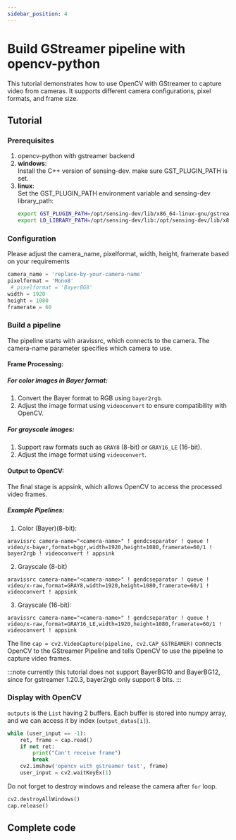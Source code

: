 ```yaml
---
sidebar_position: 4
---
```



# Build GStreamer pipeline with opencv-python 


This tutorial demonstrates how to use OpenCV with GStreamer to capture video from cameras. It supports different camera configurations, pixel formats, and frame size.

## Tutorial


### Prerequisites
1. opencv-python with gstreamer backend
3. **windows**:  
    Install the C++ version of sensing-dev. make sure GST_PLUGIN_PATH is set.
3. **linux**:  
   Set the GST_PLUGIN_PATH environment variable and sensing-dev library_path:
   ```bash
   export GST_PLUGIN_PATH=/opt/sensing-dev/lib/x86_64-linux-gnu/gstreamer-1.0
   export LD_LIBRARY_PATH=/opt/sensing-dev/lib:/opt/sensing-dev/lib/x86_64-linux-gnu:$LD_LIBRARY_PATH
   ```


### Configuration
Please adjust the camera_name, pixelformat, width, height, framerate based on your requirements
   ```python
  camera_name = 'replace-by-your-camera-name'
  pixelformat = 'Mono8'
    # pixelformat = 'BayerBG8'
  width = 1920
  height = 1080
  framerate = 60
   ```

### Build a pipeline

The pipeline starts with aravissrc, which connects to the camera.
The camera-name parameter specifies which camera to use.
#### Frame Processing:

##### For color images in Bayer format:
1. Convert the Bayer format to RGB using `bayer2rgb`.
2. Adjust the image format using `videoconvert` to ensure compatibility with OpenCV.

##### For grayscale images:
1. Support raw formats such as `GRAY8` (8-bit) or `GRAY16_LE` (16-bit).
2. Adjust the image format using `videoconvert`.

#### Output to OpenCV:

The final stage is appsink, which allows OpenCV to access the processed video frames.

##### Example Pipelines:
1. Color (Bayer)(8-bit):

```
aravissrc camera-name="<camera-name>" ! gendcseparator ! queue ! video/x-bayer,format=bggr,width=1920,height=1080,framerate=60/1 ! bayer2rgb ! videoconvert ! appsink
```

2. Grayscale (8-bit)


```
aravissrc camera-name="<camera-name>" ! gendcseparator ! queue ! video/x-raw,format=GRAY8,width=1920,height=1080,framerate=60/1 ! videoconvert ! appsink
```

3. Grayscale (16-bit):

```
aravissrc camera-name="<camera-name>" ! gendcseparator ! queue ! video/x-raw,format=GRAY16_LE,width=1920,height=1080,framerate=60/1 ! videoconvert ! appsink
```

The line `cap = cv2.VideoCapture(pipeline, cv2.CAP_GSTREAMER)` connects OpenCV to the GStreamer Pipeline and tells OpenCV to use the pipeline to capture video frames.


:::note
currently this tutorial does not support BayerBG10 and BayerBG12, since for gstreamer 1.20.3, bayer2rgb only support 8 bits.
:::

### Display with OpenCV

`outputs` is the `List` having 2 buffers. Each buffer is stored into numpy array, and we can access it by index (`output_datas[i]`).
```python
while (user_input == -1):
    ret, frame = cap.read()
    if not ret:
        print("Can't receive frame")
        break
    cv2.imshow('opencv with gstreamer test', frame)
    user_input = cv2.waitKeyEx(1)

```
Do not forget to destroy windows and release the camera after `for` loop.

```python
cv2.destroyAllWindows()
cap.release()
```
## Complete code


<GenerateTutorialLink language="python" tag={tutorial_version} tutorialfile="gstreamer/tutorial1_display" />